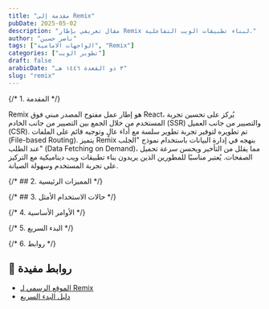 ```yaml
---
title: "مقدمة إلى Remix"
pubDate: 2025-05-02
description: "مقال تعريفي بإطار Remix لبناء تطبيقات الويب التفاعلية."
author: "ناصر حسين"
tags: ["الواجهات الامامية", "Remix"]
categories: ["تطوير الويب"]
draft: false
arabicDate: "٣ ذو القعدة ١٤٤٦ هـ"
slug: "remix"
---
```


{/* 1. المقدمة */}

Remix هو إطار عمل مفتوح المصدر مبني فوق React، يُركز على تحسين تجربة المستخدم من خلال الجمع بين التصيير من جانب الخادم (SSR) والتصيير من جانب العميل (CSR). تم تطويره لتوفير تجربة تطوير سلسة مع أداء عالٍ وتوجيه قائم على الملفات (File-based Routing). يتميز Remix بنهجه في إدارة البيانات باستخدام نموذج "الجلب عند الطلب" (Data Fetching on Demand)، مما يقلل من التأخير ويحسن سرعة تحميل الصفحات. يُعتبر مناسبًا للمطورين الذين يريدون بناء تطبيقات ويب ديناميكية مع التركيز على تجربة المستخدم وسهولة الصيانة.

{/* ## 2. المميزات الرئيسية */}

{/* ## 3. حالات الاستخدام الأمثل */}

{/* 4. الأوامر الأساسية */}

{/* 5. البدء السريع */}

{/* 6. روابط */}

## 🔗 روابط مفيدة

- [الموقع الرسمي لـ Remix](https://remix.run/)
- [دليل البدء السريع](https://remix.run/docs/start/quickstart)
